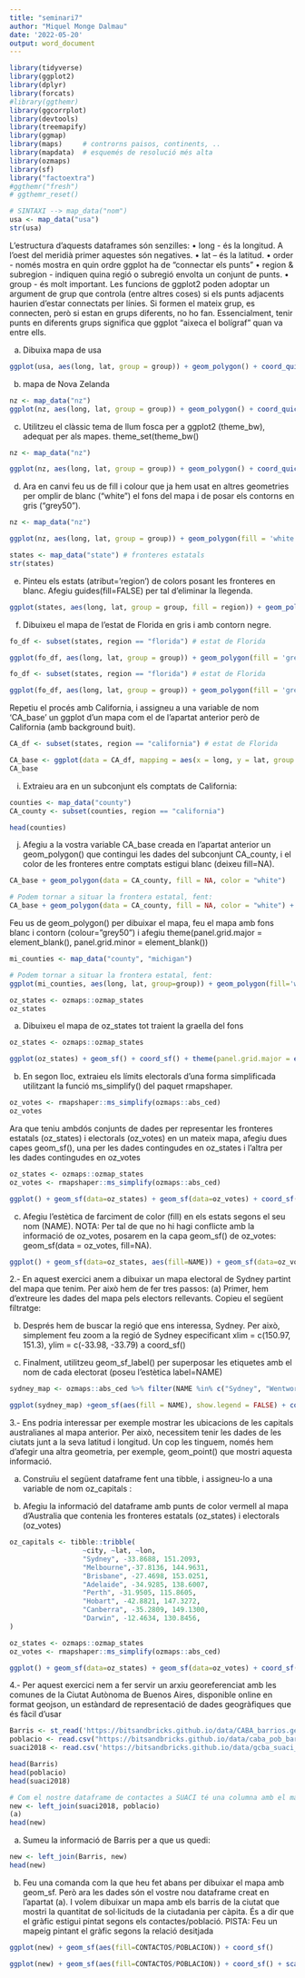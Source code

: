 ---
title: "seminari7"
author: "Miquel Monge Dalmau"
date: '2022-05-20'
output: word_document
---

```{r requeriments}
library(tidyverse)
library(ggplot2)
library(dplyr)
library(forcats)
#library(ggthemr)
library(ggcorrplot)
library(devtools)
library(treemapify)
library(ggmap)
library(maps)     # controrns paisos, continents, ..
library(mapdata)  # esquemés de resolució més alta
library(ozmaps)
library(sf)
library("factoextra")
#ggthemr("fresh")
# ggthemr_reset()
```


```{r maps}
# SINTAXI --> map_data("nom")
usa <- map_data("usa")
str(usa)
```
L’estructura d’aquests dataframes són senzilles:
    • long - és la longitud. A l'oest del meridià primer aquestes són negatives.
    • lat – és la latitud.
    • order - només mostra en quin ordre ggplot ha de "connectar els punts"
    • region & subregion - indiquen quina regió o subregió envolta un conjunt de punts.
    • group - és molt important. Les funcions de ggplot2 poden adoptar un argument de grup que controla (entre altres coses) si els punts adjacents         haurien d’estar connectats per línies. Si formen el mateix grup, es connecten, però si estan en grups diferents, no ho fan.
        Essencialment, tenir punts en diferents grups significa que ggplot "aixeca el bolígraf" quan va entre ells.


a) Dibuixa mapa de usa
```{r polygon_maps}
ggplot(usa, aes(long, lat, group = group)) + geom_polygon() + coord_quickmap() + ggtitle("Mapa de USA") + xlab("Longitud") + ylab("Latitud")
```
b) mapa de Nova Zelanda
```{r polygon_maps_nz}
nz <- map_data("nz")
ggplot(nz, aes(long, lat, group = group)) + geom_polygon() + coord_quickmap() + ggtitle("Mapa de Nova Zelanda") + xlab("Longitud") + ylab("Latitud")
```

(c) Utilitzeu el clàssic tema de llum fosca per a ggplot2 (theme_bw), adequat per als mapes. theme_set(theme_bw()
```{r polygon_maps_theme}
nz <- map_data("nz")

ggplot(nz, aes(long, lat, group = group)) + geom_polygon() + coord_quickmap() + ggtitle("Mapa de Nova Zelanda") + xlab("Longitud") + ylab("Latitud") + theme_set(theme_bw())
```
(d) Ara en canvi feu us de fill i colour que ja hem usat en altres geometries per omplir de blanc (“white”) el fons del mapa i de posar els contorns en gris (“grey50”).
```{r polygon_maps_fill}
nz <- map_data("nz")

ggplot(nz, aes(long, lat, group = group)) + geom_polygon(fill = 'white', colour = 'grey50') + coord_quickmap() + ggtitle("Mapa de Nova Zelanda") + xlab("Longitud") + ylab("Latitud") + theme_set(theme_bw())
```
```{r map_state}
states <- map_data("state") # fronteres estatals
str(states)
```
(e) Pinteu els estats (atribut=’region’) de colors posant les fronteres en blanc. Afegiu guides(fill=FALSE) per tal d’eliminar la llegenda.

```{r map_state_colors}
ggplot(states, aes(long, lat, group = group, fill = region)) + geom_polygon(colour='white') + coord_quickmap() + ggtitle("Mapa de USA") + xlab("Longitud") + ylab("Latitud") + guides(fill=FALSE)
```
(f) Dibuixeu el mapa de l’estat de Florida en gris i amb contorn negre.
```{r map_state_florida}
fo_df <- subset(states, region == "florida") # estat de Florida

ggplot(fo_df, aes(long, lat, group = group)) + geom_polygon(fill = 'grey', colour='black') + coord_quickmap() + ggtitle("Mapa de Florida") + xlab("Longitud") + ylab("Latitud") + guides(fill=FALSE)
```
```{r map_state_florida}
fo_df <- subset(states, region == "florida") # estat de Florida

ggplot(fo_df, aes(long, lat, group = group)) + geom_polygon(fill = 'grey50', colour='black') + coord_quickmap() + ggtitle("Mapa de Florida") + xlab("Longitud") + ylab("Latitud") + guides(fill=FALSE) + theme_nothing()
```
Repetiu el procés amb California, i assigneu a una variable de nom ‘CA_base’ un ggplot d’un mapa com el de l’apartat anterior però de California (amb background buit).

```{r map_state_california}
CA_df <- subset(states, region == "california") # estat de Florida

CA_base <- ggplot(data = CA_df, mapping = aes(x = long, y = lat, group = group)) + coord_quickmap()+ geom_polygon(color = "black", fill = "gray")+ theme_nothing()
CA_base
```
(i) Extraieu ara en un subconjunt els comptats de California:
```{r map_county_florida}
counties <- map_data("county")
CA_county <- subset(counties, region == "california")

head(counties)
```
(j) Afegiu a la vostra variable CA_base creada en l’apartat anterior un geom_polygon() que contingui les dades del subconjunt CA_county, i el color de les fronteres entre comptats estigui blanc (deixeu fill=NA).
```{r map_state_CA_county}
CA_base + geom_polygon(data = CA_county, fill = NA, color = "white")

# Podem tornar a situar la frontera estatal, fent:
CA_base + geom_polygon(data = CA_county, fill = NA, color = "white") + geom_polygon(fill=NA, color='black')
```
Feu us de geom_polygon() per dibuixar el mapa, feu el mapa amb fons blanc i contorn (colour=”grey50”) i afegiu theme(panel.grid.major = element_blank(), panel.grid.minor = element_blank())

```{r part3}
mi_counties <- map_data("county", "michigan")

# Podem tornar a situar la frontera estatal, fent:
ggplot(mi_counties, aes(long, lat, group=group)) + geom_polygon(fill='white', color='grey50') + coord_quickmap() + theme(panel.grid.major = element_blank(), panel.grid.minor = element_blank()) + ggtitle("County Michigan") + xlab("Longitud") + ylab("Latitud")
```
```{r part3_sf}
oz_states <- ozmaps::ozmap_states
oz_states
```
(a) Dibuixeu el mapa de oz_states tot traient la graella del fons
```{r part3_sf}
oz_states <- ozmaps::ozmap_states

ggplot(oz_states) + geom_sf() + coord_sf() + theme(panel.grid.major = element_blank(), panel.grid.minor = element_blank())
```
(b) En segon lloc, extraieu els límits electorals d’una forma simplificada utilitzant la funció ms_simplify() del paquet rmapshaper.

```{r part3_sf}
oz_votes <- rmapshaper::ms_simplify(ozmaps::abs_ced)
oz_votes
```
Ara que teniu ambdós conjunts de dades per representar les fronteres estatals (oz_states) i electorals (oz_votes) en un mateix mapa, afegiu dues capes geom_sf(), una per les dades contingudes en oz_states i l’altra per les dades contingudes en oz_votes

```{r part3_sf}
oz_states <- ozmaps::ozmap_states
oz_votes <- rmapshaper::ms_simplify(ozmaps::abs_ced)

ggplot() + geom_sf(data=oz_states) + geom_sf(data=oz_votes) + coord_sf() + theme(panel.grid.major = element_blank(), panel.grid.minor = element_blank())
```
(c) Afegiu l’estètica de farciment de color (fill) en els estats segons el seu nom (NAME). NOTA: Per tal de que no hi hagi conflicte amb la informació de oz_votes, posarem en la capa geom_sf() de oz_votes: geom_sf(data = oz_votes, fill=NA).

```{r part3_sf}
ggplot() + geom_sf(data=oz_states, aes(fill=NAME)) + geom_sf(data=oz_votes, fill=NA) + coord_sf() + theme(panel.grid.major = element_blank(), panel.grid.minor = element_blank())
```
2.- En aquest exercici anem a dibuixar un mapa electoral de Sydney partint del mapa que tenim. Per això hem de fer tres passos:
(a) Primer, hem d’extreure les dades del mapa pels electors rellevants. Copieu el següent filtratge:

b) Després hem de buscar la regió que ens interessa, Sydney. Per això, simplement feu zoom a la regió de Sydney especificant xlim = c(150.97, 151.3), ylim = c(-33.98, -33.79) a coord_sf()

(c) Finalment, utilitzeu geom_sf_label() per superposar les etiquetes amb el nom de cada electorat (poseu l’estètica label=NAME)

```{r part3_sf}
sydney_map <- ozmaps::abs_ced %>% filter(NAME %in% c("Sydney", "Wentworth", "Warringah", "Kingsford Smith", "Grayndler", "Lowe", "North Sydney", "Barton", "Bradfield", "Banks", "Blaxland", "Reid", "Watson", "Fowler", "Werriwa", "Prospect", "Parramatta", "Bennelong", "Mackellar", "Greenway", "Mitchell", "Chifley", "McMahon"))

ggplot(sydney_map) +geom_sf(aes(fill = NAME), show.legend = FALSE) + coord_sf(xlim = c(150.97, 151.3), ylim = c(-33.98, -33.79)) + geom_sf_label(aes(label=NAME))
```
3.- Ens podria interessar per exemple mostrar les ubicacions de les capitals australianes al mapa anterior. Per això, necessitem tenir les dades de les ciutats junt a la seva latitud i longitud. Un cop les tinguem, només hem d’afegir una altra geometria, per exemple, geom_point() que mostri aquesta informació.

(a) Construïu el següent dataframe fent una tibble, i assigneu-lo a una variable de nom oz_capitals :

(b) Afegiu la informació del dataframe amb punts de color vermell al mapa d’Australia que contenia les fronteres estatals (oz_states) i electorals (oz_votes)

```{r part3_sf}
oz_capitals <- tibble::tribble(
                  ~city, ~lat, ~lon,
                  "Sydney", -33.8688, 151.2093,
                  "Melbourne",-37.8136, 144.9631,
                  "Brisbane", -27.4698, 153.0251,
                  "Adelaide", -34.9285, 138.6007,
                  "Perth", -31.9505, 115.8605,
                  "Hobart", -42.8821, 147.3272,
                  "Canberra", -35.2809, 149.1300,
                  "Darwin", -12.4634, 130.8456,
)

oz_states <- ozmaps::ozmap_states
oz_votes <- rmapshaper::ms_simplify(ozmaps::abs_ced)

ggplot() + geom_sf(data=oz_states) + geom_sf(data=oz_votes) + coord_sf() + theme(panel.grid.major = element_blank(), panel.grid.minor = element_blank()) + geom_point(oz_capitals, mapping = aes(lon, lat), color='red')

```
4.- Per aquest exercici nem a fer servir un arxiu georeferenciat amb les comunes de la Ciutat Autònoma de Buenos Aires, disponible online en format geojson, un estàndard de representació de dades geogràfiques que és fàcil d'usar


```{r part3_sf}
Barris <- st_read('https://bitsandbricks.github.io/data/CABA_barrios.geojson')
poblacio <- read.csv("https://bitsandbricks.github.io/data/caba_pob_barrios_2010.csv")
suaci2018 <- read.csv('https://bitsandbricks.github.io/data/gcba_suaci_2018.csv')

head(Barris)
head(poblacio)
head(suaci2018)

# Com el nostre dataframe de contactes a SUACI té una columna amb el mateix nom que conté les mateixes categories, sumar-li la informació de població és tan fàcil com usar la funció de dplyr left_join
new <- left_join(suaci2018, poblacio)
(a)
head(new)
```
(a) Sumeu la informació de Barris per a que us quedi:
```{r part3_sf}
new <- left_join(Barris, new)
head(new)
```
(b) Feu una comanda com la que heu fet abans per dibuixar el mapa amb geom_sf. Però ara les dades són el vostre nou dataframe creat en l’apartat (a). I volem dibuixar un mapa amb els barris de la ciutat que mostri la quantitat de sol·licituds de la ciutadania per càpita. És a dir que el gràfic estigui pintat segons els contactes/població. PISTA: Feu un mapeig pintant el gràfic segons la relació desitjada


```{r part3_sf}
ggplot(new) + geom_sf(aes(fill=CONTACTOS/POBLACION)) + coord_sf()

ggplot(new) + geom_sf(aes(fill=CONTACTOS/POBLACION)) + coord_sf() + scale_fill_distiller(palette = "Spectral")
```



